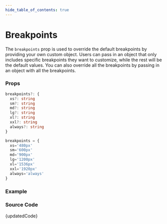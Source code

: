 ```yaml
---
hide_table_of_contents: true
---
```



# Breakpoints


The `breakpoints` prop is used to override the default breakpoints by providing your own custom object. Users can pass in an object that only includes specific breakpoints they want to customize, while the rest will be the default values. You can also override all the breakpoints by passing in an object with all the breakpoints.

### Props

```ts noCopy
breakpoints?: {
  xs?: string
  sm?: string
  md?: string
  lg?: string
  xl?: string
  xxl?: string
  always?: string
}
```

```ts noCopy title='Default Value'
breakpoints = {
  xs='480px'
  sm='600px'
  md='900px'
  lg='1200px'
  xl='1536px'
  xxl='1920px'
  always='always'
}
```

### Example

<BrowserWindow url='/vertical-menu/vertical-nav/breakpoints'>
  <Provider>
    <Breakpoints />
  </Provider>
</BrowserWindow>

### Source Code

<TsToJsCodeSnippet>{updatedCode}</TsToJsCodeSnippet>

